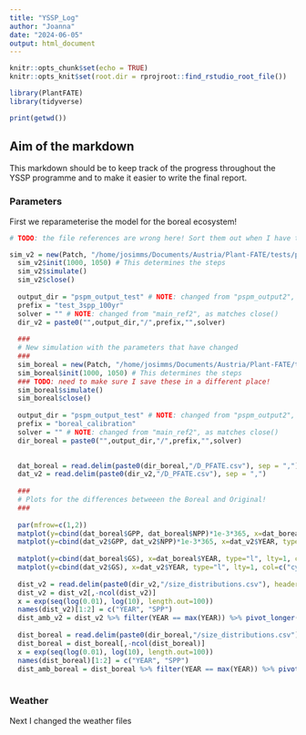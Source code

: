 ```yaml
---
title: "YSSP_Log"
author: "Joanna"
date: "2024-06-05"
output: html_document
---
```


```r
knitr::opts_chunk$set(echo = TRUE)
knitr::opts_knit$set(root.dir = rprojroot::find_rstudio_root_file())
```

```r
library(PlantFATE)
library(tidyverse)

print(getwd())
```
## Aim of the markdown
This markdown should be to keep track of the progress throughout the YSSP programme and to make it easier to write the final report.

### Parameters
First we reparameterise the model for the boreal ecosystem!

```r

# TODO: the file references are wrong here! Sort them out when I have time!

sim_v2 = new(Patch, "/home/josimms/Documents/Austria/Plant-FATE/tests/params/p_test_v2.ini")
  sim_v2$init(1000, 1050) # This determines the steps
  sim_v2$simulate()
  sim_v2$close()
  
  output_dir = "pspm_output_test" # NOTE: changed from "pspm_output2", as matches close()
  prefix = "test_3spp_100yr"
  solver = "" # NOTE: changed from "main_ref2", as matches close()
  dir_v2 = paste0("",output_dir,"/",prefix,"",solver)
  
  ###
  # New simulation with the parameters that have changed
  ###
  sim_boreal = new(Patch, "/home/josimms/Documents/Austria/Plant-FATE/tests/params/p_test_boreal.ini")
  sim_boreal$init(1000, 1050) # This determines the steps
  ### TODO: need to make sure I save these in a different place!
  sim_boreal$simulate()
  sim_boreal$close()
  
  output_dir = "pspm_output_test" # NOTE: changed from "pspm_output2", as matches close()
  prefix = "boreal_calibration"
  solver = "" # NOTE: changed from "main_ref2", as matches close()
  dir_boreal = paste0("",output_dir,"/",prefix,"",solver)

  
  dat_boreal = read.delim(paste0(dir_boreal,"/D_PFATE.csv"), sep = ",")
  dat_v2 = read.delim(paste0(dir_v2,"/D_PFATE.csv"), sep = ",")
  
  ###
  # Plots for the differences betweeen the Boreal and Original!
  ###
  
  par(mfrow=c(1,2))
  matplot(y=cbind(dat_boreal$GPP, dat_boreal$NPP)*1e-3*365, x=dat_boreal$YEAR, type="l", lty=1, col=c("green4", "green3"), main = "Boreal", ylab="GPP, NPP (kgC/m2/yr)", xlab="Time (years)")
  matplot(y=cbind(dat_v2$GPP, dat_v2$NPP)*1e-3*365, x=dat_v2$YEAR, type="l", lty=1, col=c("green4", "green3"), main = "Original", ylab="GPP, NPP (kgC/m2/yr)", xlab="Time (years)")
  
  matplot(y=cbind(dat_boreal$GS), x=dat_boreal$YEAR, type="l", lty=1, col=c("cyan3"), main = "Boreal", ylab="Stomatal conductance (mol/m2/s)", xlab="Time (years)")
  matplot(y=cbind(dat_v2$GS), x=dat_v2$YEAR, type="l", lty=1, col=c("cyan3"), main = "Original", ylab="Stomatal conductance (mol/m2/s)", xlab="Time (years)")
  
  dist_v2 = read.delim(paste0(dir_v2,"/size_distributions.csv"), header=F, sep = ",")
  dist_v2 = dist_v2[,-ncol(dist_v2)]
  x = exp(seq(log(0.01), log(10), length.out=100))
  names(dist_v2)[1:2] = c("YEAR", "SPP")
  dist_amb_v2 = dist_v2 %>% filter(YEAR == max(YEAR)) %>% pivot_longer(cols=-(YEAR:SPP), names_to="size_class") %>% group_by(YEAR,size_class) %>% summarize(de = sum(value, na.rm=T)) %>% pivot_wider(names_from = size_class, values_from = de) %>% colMeans(na.rm=T)
  
  dist_boreal = read.delim(paste0(dir_boreal,"/size_distributions.csv"), header=F, sep = ",")
  dist_boreal = dist_boreal[,-ncol(dist_boreal)]
  x = exp(seq(log(0.01), log(10), length.out=100))
  names(dist_boreal)[1:2] = c("YEAR", "SPP")
  dist_amb_boreal = dist_boreal %>% filter(YEAR == max(YEAR)) %>% pivot_longer(cols=-(YEAR:SPP), names_to="size_class") %>% group_by(YEAR,size_class) %>% summarize(de = sum(value, na.rm=T)) %>% pivot_wider(names_from = size_class, values_from = de) %>% colMeans(na.rm=T)
    

```

### Weather
Next I changed the weather files

```r

```


